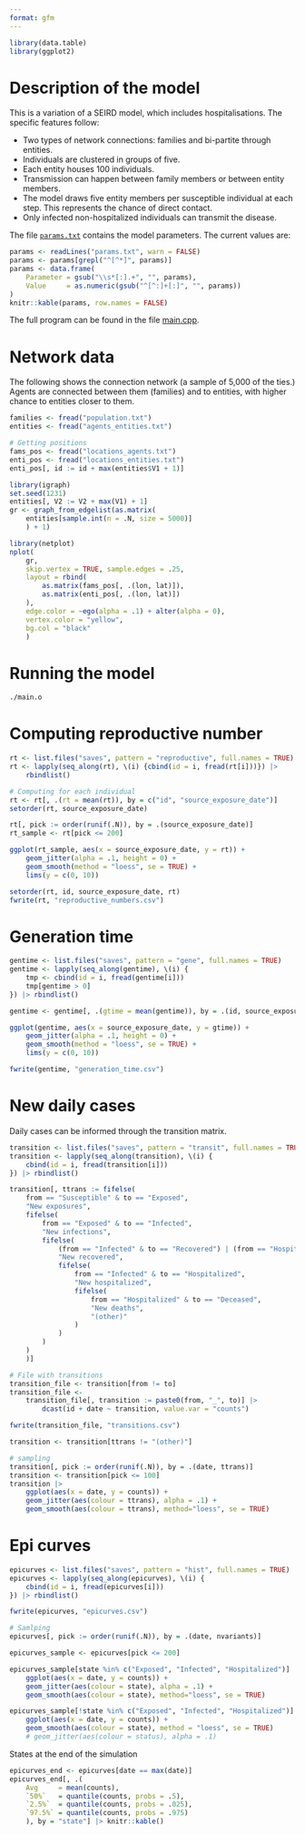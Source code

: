 ```yaml
---
format: gfm
---
```


```r
library(data.table)
library(ggplot2)
```

# Description of the model

This is a variation of a SEIRD model, which includes hospitalisations. The specific features follow:

- Two types of network connections: families and bi-partite through entities.
- Individuals are clustered in groups of five.
- Each entity houses 100 individuals.
- Transmission can happen between family members or between entity members.
- The model draws five entity members per susceptible individual at each step. This represents the chance of direct contact.
- Only infected non-hospitalized individuals can transmit the disease.

The file [`params.txt`](params.txt) contains the model parameters. The current values are:

```r
params <- readLines("params.txt", warn = FALSE)
params <- params[grepl("^[^*]", params)]
params <- data.frame(
    Parameter = gsub("\\s*[:].+", "", params),
    Value     = as.numeric(gsub("^[^:]+[:]", "", params))
)
knitr::kable(params, row.names = FALSE)
```

The full program can be found in the file [main.cpp](main.cpp).

# Network data

The following shows the connection network (a sample of 5,000 of the ties.) Agents are connected between them (families) and to entities, with higher chance to entities closer to them.

```r
families <- fread("population.txt")
entities <- fread("agents_entities.txt")

# Getting positions
fams_pos <- fread("locations_agents.txt")
enti_pos <- fread("locations_entities.txt")
enti_pos[, id := id + max(entities$V1 + 1)]

library(igraph)
set.seed(1231)
entities[, V2 := V2 + max(V1) + 1]
gr <- graph_from_edgelist(as.matrix(
    entities[sample.int(n = .N, size = 5000)]
    ) + 1)

library(netplot)
nplot(
    gr,
    skip.vertex = TRUE, sample.edges = .25,
    layout = rbind(
        as.matrix(fams_pos[, .(lon, lat)]),
        as.matrix(enti_pos[, .(lon, lat)])
    ),
    edge.color = ~ego(alpha = .1) + alter(alpha = 0),
    vertex.color = "yellow",
    bg.col = "black"
    )
```

# Running the model

```bash
./main.o
```

# Computing reproductive number

```r
rt <- list.files("saves", pattern = "reproductive", full.names = TRUE)
rt <- lapply(seq_along(rt), \(i) {cbind(id = i, fread(rt[i]))}) |>
    rbindlist()

# Computing for each individual
rt <- rt[, .(rt = mean(rt)), by = c("id", "source_exposure_date")]
setorder(rt, source_exposure_date)

rt[, pick := order(runif(.N)), by = .(source_exposure_date)]
rt_sample <- rt[pick <= 200]

ggplot(rt_sample, aes(x = source_exposure_date, y = rt)) +
    geom_jitter(alpha = .1, height = 0) +
    geom_smooth(method = "loess", se = TRUE) +
    lims(y = c(0, 10))

setorder(rt, id, source_exposure_date, rt)
fwrite(rt, "reproductive_numbers.csv")
```

# Generation time

```r
gentime <- list.files("saves", pattern = "gene", full.names = TRUE)
gentime <- lapply(seq_along(gentime), \(i) {
    tmp <- cbind(id = i, fread(gentime[i]))
    tmp[gentime > 0]
}) |> rbindlist()

gentime <- gentime[, .(gtime = mean(gentime)), by = .(id, source_exposure_date)]

ggplot(gentime, aes(x = source_exposure_date, y = gtime)) +
    geom_jitter(alpha = .1, height = 0) +
    geom_smooth(method = "loess", se = TRUE) +
    lims(y = c(0, 10))

fwrite(gentime, "generation_time.csv")
```

# New daily cases

Daily cases can be informed through the transition matrix.

```r
transition <- list.files("saves", pattern = "transit", full.names = TRUE)
transition <- lapply(seq_along(transition), \(i) {
    cbind(id = i, fread(transition[i]))
}) |> rbindlist()

transition[, ttrans := fifelse(
    from == "Susceptible" & to == "Exposed",
    "New exposures",
    fifelse(
        from == "Exposed" & to == "Infected",
        "New infections",
        fifelse(
            (from == "Infected" & to == "Recovered") | (from == "Hospitalized" & to == "Recovered"),
            "New recovered",
            fifelse(
                from == "Infected" & to == "Hospitalized",
                "New hospitalized",
                fifelse(
                    from == "Hospitalized" & to == "Deceased",
                    "New deaths",
                    "(other)"
                )
            )
        )
    )
    )]

# File with transitions
transition_file <- transition[from != to]
transition_file <- 
    transition_file[, transition := paste0(from, "_", to)] |>
        dcast(id + date ~ transition, value.var = "counts")

fwrite(transition_file, "transitions.csv")

transition <- transition[ttrans != "(other)"]

# sampling
transition[, pick := order(runif(.N)), by = .(date, ttrans)]
transition <- transition[pick <= 100]
transition |>
    ggplot(aes(x = date, y = counts)) +
    geom_jitter(aes(colour = ttrans), alpha = .1) + 
    geom_smooth(aes(colour = ttrans), method="loess", se = TRUE)

```

# Epi curves

```r
epicurves <- list.files("saves", pattern = "hist", full.names = TRUE)
epicurves <- lapply(seq_along(epicurves), \(i) {
    cbind(id = i, fread(epicurves[i]))
}) |> rbindlist()

fwrite(epicurves, "epicurves.csv")

# Samlping
epicurves[, pick := order(runif(.N)), by = .(date, nvariants)]

epicurves_sample <- epicurves[pick <= 200]

epicurves_sample[state %in% c("Exposed", "Infected", "Hospitalized")] |>
    ggplot(aes(x = date, y = counts)) +
    geom_jitter(aes(colour = state), alpha = .1) + 
    geom_smooth(aes(colour = state), method="loess", se = TRUE)
```

```r
epicurves_sample[!state %in% c("Exposed", "Infected", "Hospitalized")] |>
    ggplot(aes(x = date, y = counts)) +
    geom_smooth(aes(colour = state), method = "loess", se = TRUE)
    # geom_jitter(aes(colour = status), alpha = .1)
```

States at the end of the simulation

```r
epicurves_end <- epicurves[date == max(date)]
epicurves_end[, .(
    Avg     = mean(counts),
    `50%`   = quantile(counts, probs = .5),
    `2.5%`  = quantile(counts, probs = .025),
    `97.5%` = quantile(counts, probs = .975)
    ), by = "state"] |> knitr::kable()
```

